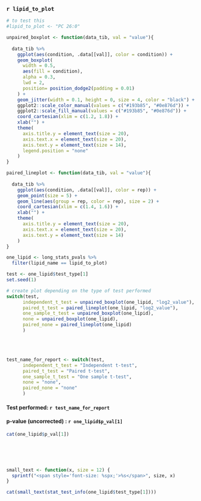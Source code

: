 ### `r lipid_to_plot`

```{r, eval = FALSE}
# to test this
#lipid_to_plot <- "PC 26:0" 
```

```{r plotting_functions}
unpaired_boxplot <- function(data_tib, val = "value"){
  
  data_tib %>%
    ggplot(aes(condition, .data[[val]], color = condition)) +
    geom_boxplot(
      width = 0.5, 
      aes(fill = condition), 
      alpha = 0.3, 
      lwd = 2, 
      position= position_dodge2(padding = 0.01)
    ) +
    geom_jitter(width = 0.1, height = 0, size = 4, color = "black") +
    ggplot2::scale_color_manual(values = c("#193b85", "#0e876d")) +
    ggplot2::scale_fill_manual(values = c("#193b85", "#0e876d")) +
    coord_cartesian(xlim = c(1.2, 1.8)) +
    xlab("") +
    theme(
      axis.title.y = element_text(size = 20), 
      axis.text.x = element_text(size = 20),
      axis.text.y = element_text(size = 14),
      legend.position = "none"
    )
}

paired_lineplot <- function(data_tib, val = "value"){
  
  data_tib %>%
    ggplot(aes(condition, .data[[val]], color = rep)) +
    geom_point(size = 5) +
    geom_line(aes(group = rep, color = rep), size = 2) +
    coord_cartesian(xlim = c(1.4, 1.6)) +
    xlab("") +
    theme(
      axis.title.y = element_text(size = 20), 
      axis.text.x = element_text(size = 20),
      axis.text.y = element_text(size = 14)
    )
}
```


```{r}
one_lipid <- long_stats_pvals %>%
  filter(lipid_name == lipid_to_plot)
```

<div class = "row">
<div class = "col-md-6">
```{r}
test <- one_lipid$test_type[1]
set.seed(1)

# create plot depending on the type of test performed
switch(test, 
      independent_t_test = unpaired_boxplot(one_lipid, "log2_value"),
      paired_t_test = paired_lineplot(one_lipid, "log2_value"),
      one_sample_t_test = unpaired_boxplot(one_lipid),
      none = unpaired_boxplot(one_lipid),
      paired_none = paired_lineplot(one_lipid)
      )
```
</div>

<div class = "col-md-1">
</div>
<div class = "col-md-5">
<br>
<br>  

```{r neaten_test}
test_name_for_report <- switch(test, 
      independent_t_test = "Independent t-test",
      paired_t_test = "Paired t-test",
      one_sample_t_test = "One sample t-test",
      none = "none",
      paired_none = "none"
      )
```

#### Test performed: `r test_name_for_report`  

#### p-value (uncorrected) : `r one_lipid$p_val[1]`    
```{r, results="asis", eval = FALSE}
cat(one_lipid$p_val[1])
```
<br><br><br>

```{r, results="asis"}
small_text <- function(x, size = 12) {
  sprintf("<span style='font-size: %spx;'>%s</span>", size, x)
}

cat(small_text(stat_test_info(one_lipid$test_type[1])))
```

</div>
</div>


